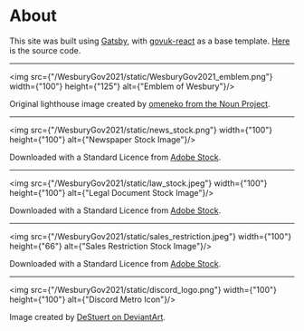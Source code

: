 # About

This site was built using [Gatsby](https://www.gatsbyjs.com/), with
[govuk-react](https://github.com/govuk-react/govuk-react) as a base template.
[Here](https://github.com/Protonull/WesburyGov2021) is the source code.

---

<img src={"/WesburyGov2021/static/WesburyGov2021_emblem.png"} width={"100"} height={"125"} alt={"Emblem of Wesbury"}/>

Original lighthouse image created by [omeneko from the Noun Project](https://thenounproject.com/term/lighthouse/2862025/).

---

<img src={"/WesburyGov2021/static/news_stock.png"} width={"100"} height={"100"} alt={"Newspaper Stock Image"}/>

Downloaded with a Standard Licence from [Adobe Stock](https://stock.adobe.com/uk/images/id/212870902).

---

<img src={"/WesburyGov2021/static/law_stock.jpeg"} width={"100"} height={"100"} alt={"Legal Document Stock Image"}/>

Downloaded with a Standard Licence from [Adobe Stock](https://stock.adobe.com/uk/images/id/241464110).

---
<img src={"/WesburyGov2021/static/sales_restriction.jpeg"} width={"100"} height={"66"} alt={"Sales Restriction Stock Image"}/>

Downloaded with a Standard Licence from [Adobe Stock](https://stock.adobe.com/uk/images/id/277762827).

---

<img src={"/WesburyGov2021/static/discord_logo.png"} width={"100"} height={"100"} alt={"Discord Metro Icon"}/>

Image created by [DeStuert on DeviantArt](https://www.deviantart.com/destuert/art/Discord-Metro-Icon-714696247).
